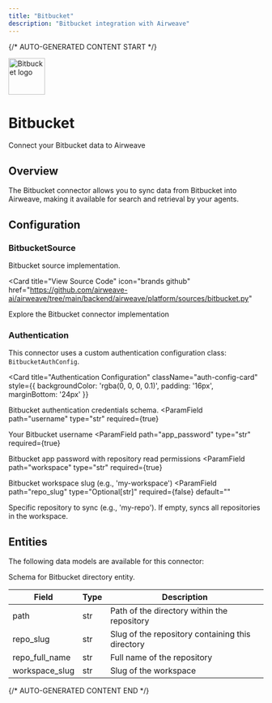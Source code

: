 ```yaml
---
title: "Bitbucket"
description: "Bitbucket integration with Airweave"
---
```


{/* AUTO-GENERATED CONTENT START */}

<div className="connector-header">
  <img src="icon.svg" alt="Bitbucket logo" width="72" height="72" className="connector-icon" />
  <div className="connector-info">
    <h1>Bitbucket</h1>
    <p>Connect your Bitbucket data to Airweave</p>
  </div>
</div>

## Overview

The Bitbucket connector allows you to sync data from Bitbucket into Airweave, making it available for search and retrieval by your agents.

## Configuration


### BitbucketSource

Bitbucket source implementation.


<Card
  title="View Source Code"
  icon="brands github"
  href="https://github.com/airweave-ai/airweave/tree/main/backend/airweave/platform/sources/bitbucket.py"
>
  Explore the Bitbucket connector implementation
</Card>

### Authentication

This connector uses a custom authentication configuration class: `BitbucketAuthConfig`.

<Card
  title="Authentication Configuration"
  className="auth-config-card"
  style={{ backgroundColor: 'rgba(0, 0, 0, 0.1)', padding: '16px', marginBottom: '24px' }}
>

Bitbucket authentication credentials schema.
<ParamField
  path="username"
  type="str"
  required={true}
>
  Your Bitbucket username
</ParamField>
<ParamField
  path="app_password"
  type="str"
  required={true}
>
  Bitbucket app password with repository read permissions
</ParamField>
<ParamField
  path="workspace"
  type="str"
  required={true}
>
  Bitbucket workspace slug (e.g., 'my-workspace')
</ParamField>
<ParamField
  path="repo_slug"
  type="Optional[str]"
  required={false}
  default=""
>
  Specific repository to sync (e.g., 'my-repo'). If empty, syncs all repositories in the workspace.
</ParamField>
</Card>


## Entities

The following data models are available for this connector:

<Accordion title="BitbucketDirectoryEntity">

Schema for Bitbucket directory entity.

| Field | Type | Description |
|-------|------|-------------|
| path | str | Path of the directory within the repository |
| repo_slug | str | Slug of the repository containing this directory |
| repo_full_name | str | Full name of the repository |
| workspace_slug | str | Slug of the workspace |

</Accordion>


{/* AUTO-GENERATED CONTENT END */}